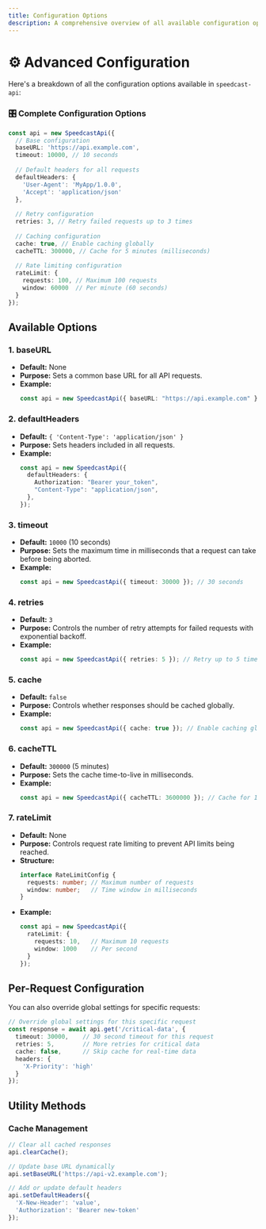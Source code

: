 ```yaml
---
title: Configuration Options
description: A comprehensive overview of all available configuration options in speedcast-api.
---
```


# ⚙️ Advanced Configuration

Here's a breakdown of all the configuration options available in `speedcast-api`:

### 🎛️ Complete Configuration Options

```typescript
const api = new SpeedcastApi({
  // Base configuration
  baseURL: 'https://api.example.com',
  timeout: 10000, // 10 seconds
  
  // Default headers for all requests
  defaultHeaders: {
    'User-Agent': 'MyApp/1.0.0',
    'Accept': 'application/json'
  },
  
  // Retry configuration
  retries: 3, // Retry failed requests up to 3 times
  
  // Caching configuration
  cache: true, // Enable caching globally
  cacheTTL: 300000, // Cache for 5 minutes (milliseconds)
  
  // Rate limiting configuration
  rateLimit: {
    requests: 100, // Maximum 100 requests
    window: 60000  // Per minute (60 seconds)
  }
});
```

## Available Options

### 1. baseURL

- **Default:** None
- **Purpose:** Sets a common base URL for all API requests.
- **Example:**
  ```typescript
  const api = new SpeedcastApi({ baseURL: "https://api.example.com" });
  ```

### 2. defaultHeaders

- **Default:** `{ 'Content-Type': 'application/json' }`
- **Purpose:** Sets headers included in all requests.
- **Example:**
  ```typescript
  const api = new SpeedcastApi({
    defaultHeaders: {
      Authorization: "Bearer your_token",
      "Content-Type": "application/json",
    },
  });
  ```

### 3. timeout

- **Default:** `10000` (10 seconds)
- **Purpose:** Sets the maximum time in milliseconds that a request can take before being aborted.
- **Example:**
  ```typescript
  const api = new SpeedcastApi({ timeout: 30000 }); // 30 seconds
  ```

### 4. retries

- **Default:** `3`
- **Purpose:** Controls the number of retry attempts for failed requests with exponential backoff.
- **Example:**
  ```typescript
  const api = new SpeedcastApi({ retries: 5 }); // Retry up to 5 times
  ```

### 5. cache

- **Default:** `false`
- **Purpose:** Controls whether responses should be cached globally.
- **Example:**
  ```typescript
  const api = new SpeedcastApi({ cache: true }); // Enable caching globally
  ```

### 6. cacheTTL

- **Default:** `300000` (5 minutes)
- **Purpose:** Sets the cache time-to-live in milliseconds.
- **Example:**
  ```typescript
  const api = new SpeedcastApi({ cacheTTL: 3600000 }); // Cache for 1 hour
  ```

### 7. rateLimit

- **Default:** None
- **Purpose:** Controls request rate limiting to prevent API limits being reached.
- **Structure:**
  ```typescript
  interface RateLimitConfig {
    requests: number; // Maximum number of requests
    window: number;   // Time window in milliseconds
  }
  ```
- **Example:**
  ```typescript
  const api = new SpeedcastApi({
    rateLimit: {
      requests: 10,   // Maximum 10 requests
      window: 1000    // Per second
    }
  });
  ```

## Per-Request Configuration

You can also override global settings for specific requests:

```typescript
// Override global settings for this specific request
const response = await api.get('/critical-data', {
  timeout: 30000,    // 30 second timeout for this request
  retries: 5,        // More retries for critical data
  cache: false,      // Skip cache for real-time data
  headers: {
    'X-Priority': 'high'
  }
});
```

## Utility Methods

### Cache Management

```typescript
// Clear all cached responses
api.clearCache();

// Update base URL dynamically
api.setBaseURL('https://api-v2.example.com');

// Add or update default headers
api.setDefaultHeaders({
  'X-New-Header': 'value',
  'Authorization': 'Bearer new-token'
});
```
